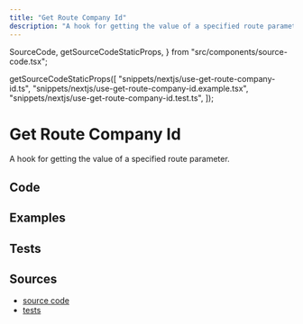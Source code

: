 ```yaml
---
title: "Get Route Company Id"
description: "A hook for getting the value of a specified route parameter."
---
```


  SourceCode,
  getSourceCodeStaticProps,
} from "src/components/source-code.tsx";

  getSourceCodeStaticProps([
    "snippets/nextjs/use-get-route-company-id.ts",
    "snippets/nextjs/use-get-route-company-id.example.tsx",
    "snippets/nextjs/use-get-route-company-id.test.ts",
  ]);

# Get Route Company Id

A hook for getting the value of a specified route parameter.

## Code

<SourceCode fileName="snippets/nextjs/use-get-route-company-id.ts" />

## Examples

<SourceCode fileName="snippets/nextjs/use-get-route-company-id.example.tsx" />

## Tests

<SourceCode fileName="snippets/nextjs/use-get-route-company-id.test.ts" />

## Sources

- [source code](https://github.com/LukasPolak/digital-garden/blob/main/src/snippets/nextjs/use-get-route-company-id.ts)
- [tests](https://github.com/LukasPolak/digital-garden/blob/main/src/snippets/nextjs/use-get-route-company-id.test.ts)
